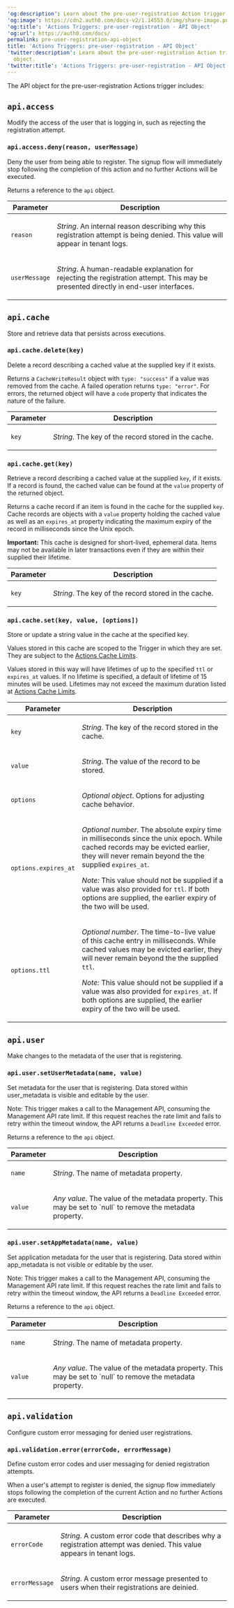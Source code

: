 ---
'og:description': Learn about the pre-user-registration Action trigger's API object.
'og:image': https://cdn2.auth0.com/docs-v2/1.14553.0/img/share-image.png
'og:title': 'Actions Triggers: pre-user-registration - API Object'
'og:url': https://auth0.com/docs/
permalink: pre-user-registration-api-object
title: 'Actions Triggers: pre-user-registration - API Object'
'twitter:description': Learn about the pre-user-registration Action trigger's API
  object.
'twitter:title': 'Actions Triggers: pre-user-registration - API Object'
---
The API object for the pre-user-registration Actions trigger includes:

## `api.access`

Modify the access of the user that is logging in, such as rejecting the registration attempt.

### `api.access.deny(reason, userMessage)`

Deny the user from being able to register. The signup flow will immediately stop following the completion of this action and no further Actions will be executed.

Returns a reference to the `api` object.

<table class="table">
<thead>
<tr>
<th>Parameter</th>
<th>Description</th>
</tr>
</thead>
<tbody>
<tr>
<td><code>reason</code></td>
<td>
<p>
<em>String</em>. An internal reason describing why this registration attempt is being denied. This value
   will appear in tenant logs.
          </p>
</td>
</tr>
<tr>
<td><code>userMessage</code></td>
<td>
<p>
<em>String</em>. A human-readable explanation for rejecting the registration attempt. This may be presented
   directly in end-user interfaces.
          </p>
</td>
</tr>
</tbody>
</table>

## `api.cache`

Store and retrieve data that persists across executions.

### `api.cache.delete(key)`

Delete a record describing a cached value at the supplied key if it exists.

Returns a `CacheWriteResult` object with  `type: "success"` if a value was removed from the cache. A failed operation returns `type: "error"`. For errors, the returned object will have a
`code` property that indicates the nature of the failure.

<table class="table">
<thead>
<tr>
<th>Parameter</th>
<th>Description</th>
</tr>
</thead>
<tbody>
<tr>
<td><code>key</code></td>
<td>
<p><em>String</em>. The key of the record stored in the cache.</p>
</td>
</tr>
</tbody>
</table>

### `api.cache.get(key)`

Retrieve a record describing a cached value at the supplied
`key`, if it exists. If a record is found, the cached value can
be found at the `value` property of the returned object.

Returns a cache record if an item is found in the cache for the supplied
`key`. Cache records are objects with a
`value` property holding the cached value as well as an
`expires_at` property indicating the maximum expiry of
the record in milliseconds since the Unix epoch.

**Important:**
This cache is designed for short-lived, ephemeral data. Items may not be
available in later transactions even if they are within their supplied their
lifetime.

<table class="table">
<thead>
<tr>
<th>Parameter</th>
<th>Description</th>
</tr>
</thead>
<tbody>
<tr>
<td><code>key</code></td>
<td>
<p><em>String</em>. The key of the record stored in the cache.</p>
</td>
</tr>
</tbody>
</table>

### `api.cache.set(key, value, [options])`

Store or update a string value in the cache at the specified key.

Values stored in this cache are scoped to the Trigger in which they are set.
They are subject to the
[Actions Cache Limits](/docs/customize/actions/limitations).

Values stored in this way will have lifetimes of up to the specified
`ttl` or `expires_at` values. If no lifetime is
specified, a default of lifetime of 15 minutes will be used. Lifetimes may
not exceed the maximum duration listed at
[Actions Cache Limits](/docs/customize/actions/limitations).

<table class="table">
<thead>
<tr>
<th>Parameter</th>
<th>Description</th>
</tr>
</thead>
<tbody>
<tr>
<td><code>key</code></td>
<td>
<p><em>String</em>. The key of the record stored in the cache.</p>
</td>
</tr>
<tr>
<td><code>value</code></td>
<td>
<p><em>String</em>. The value of the record to be stored.</p>
</td>
</tr>
<tr>
<td><code>options</code></td>
<td>
<p><em>Optional object</em>. Options for adjusting cache behavior.</p>
</td>
</tr>
<tr>
<td><code>options.expires_at</code></td>
<td>
<p>
<em>Optional number</em>. The absolute expiry time in milliseconds
            since the unix epoch. While cached records may be evicted earlier,
            they will never remain beyond the the supplied
            <code>expires_at</code>.
          </p>
<p>
<em>Note:</em> This value should not be supplied if a value was also
            provided for <code>ttl</code>. If both options are supplied, the
            earlier expiry of the two will be used.
          </p>
</td>
</tr>
<tr>
<td><code>options.ttl</code></td>
<td>
<p>
<em>Optional number</em>. The time-to-live value of this cache entry
            in milliseconds. While cached values may be evicted earlier, they
            will never remain beyond the the supplied <code>ttl</code>.
          </p>
<p>
<em>Note:</em> This value should not be supplied if a value was also
            provided for <code>expires_at</code>. If both options are supplied,
            the earlier expiry of the two will be used.
          </p>
</td>
</tr>
</tbody>
</table>

## `api.user`

Make changes to the metadata of the user that is registering.

### `api.user.setUserMetadata(name, value)`

Set metadata for the user that is registering. Data stored within user_metadata is visible and editable by the user.

Note: This trigger makes a call to the Management API, consuming the Management API rate limit. If this request reaches the rate limit and fails to retry within the timeout window, the API returns a `Deadline Exceeded` error.

Returns a reference to the `api` object.

<table class="table">
<thead>
<tr>
<th>Parameter</th>
<th>Description</th>
</tr>
</thead>
<tbody>
<tr>
<td><code>name</code></td>
<td>
<p>
<em>String</em>. The name of metadata property.
          </p>
</td>
</tr>
<tr>
<td><code>value</code></td>
<td>
<p><em>Any value</em>. The value of the metadata property. This may be set to `null` to remove the metadata property.</p>
</td>
</tr>
</tbody>
</table>

### `api.user.setAppMetadata(name, value)`

Set application metadata for the user that is registering. Data stored within app_metadata is not visible or editable by the user.

Note: This trigger makes a call to the Management API, consuming the Management API rate limit. If this request reaches the rate limit and fails to retry within the timeout window, the API returns a `Deadline Exceeded` error.

Returns a reference to the `api` object.

<table class="table">
<thead>
<tr>
<th>Parameter</th>
<th>Description</th>
</tr>
</thead>
<tbody>
<tr>
<td><code>name</code></td>
<td>
<p>
<em>String</em>. The name of metadata property.
          </p>
</td>
</tr>
<tr>
<td><code>value</code></td>
<td>
<p><em>Any value</em>. The value of the metadata property. This may be set to `null` to remove the metadata property.</p>
</td>
</tr>
</tbody>
</table>

## `api.validation`

Configure custom error messaging for denied user registrations.

### `api.validation.error(errorCode, errorMessage)`

Define custom error codes and user messaging for denied registration attempts.

When a user's attempt to register is denied, the signup flow immediately stops following the completion of the current Action and no further Actions are executed.

<table class="table">
<thead>
<tr>
<th>Parameter</th>
<th>Description</th>
</tr>
</thead>
<tbody>
<tr>
<td><code>errorCode</code></td>
<td>
<p>
<em>String</em>. A custom error code that describes why a registration attempt was denied. This value appears in tenant logs. 
          </p>
</td>
</tr>
<tr>
<td><code>errorMessage</code></td>
<td>
<p><em>String</em>. A custom error message presented to users when their registrations are deinied.</p>
</td>
</tr>
</tbody>
</table>